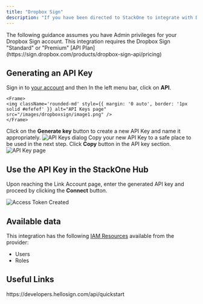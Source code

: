 ```yaml
---
title: "Dropbox Sign"
description: "If you have been directed to StackOne to integrate with Dropbox Sign, the following steps will help you understand the process and any necessary actions to configure successful integration."
---
```



<Warning>
  The following guidance assumes you have Admin privileges for your Dropbox Sign account.
</Warning>

<Info>
  This integration requires the Dropbox Sign "Standard" or "Premium" [API Plan](https://sign.dropbox.com/products/dropbox-sign-api/pricing)
</Info>

## Generating an API Key

<Steps>
  <Step title="Sign-in">
    Sign in to <a href="https://app.hellosign.com/account/logIn">your account</a> and then In the left menu bar, click on <b>API</b>.

    <Frame>
    <img className='rounded-md' style={{ margin: '0 auto', border: '1px solid #efefef' }} alt="API Keys page" src="/images/dropboxsign/image1.png" />
    </Frame>
  </Step>

  <Step title="Generate a new API key">
    Click on the <b>Generate key</b> button to create a new API Key and name it appropriately.
    <Frame>
      <img className='rounded-md' style={{ width: '400px', margin: '0 auto', border: '1px solid #efefef' }} alt="API Keys dialog" src="/images/dropboxsign/image2.png" />
    </Frame>
  </Step>

  <Step title="Copy the API key to clipboard">
    Copy your new API Key to a safe place to be used in the next step. Click <Icon icon="clone" iconType="regular" /> <b>Copy</b> button in the API key section.
    <Frame>
      <img className='rounded-md' style={{ width: '400px', margin: '0 auto', border: '1px solid #efefef' }} alt="API Key page" src="/images/dropboxsign/image3.png" />
    </Frame>
  </Step>
</Steps>

## Use the API Key in the StackOne Hub

Upon reaching the Link Account page, enter the generated API key and proceed by clicking the <b>Connect</b> button.

<Frame>
  <img
    className="rounded-md"
    style={{ width: "400px", margin: "0 auto", border: "1px solid #efefef" }}
    alt="Access Token Created"
    src="/images/dropboxsign/image4.png"
  />
</Frame>

<IntegrationFooter />


## Available data

This integration has the following [IAM Resources](https://docs.stackone.com/reference/iam_list_users) available from the provider:
<ul>
 <li>Users</li>
 <li>Roles</li>
</ul>


## Useful Links
<Card title="API Reference" icon="link" href="https://developers.hellosign.com/api/quickstart/#dropbox-sign-api-quickstart">
    https://developers.hellosign.com/api/quickstart
</Card>
